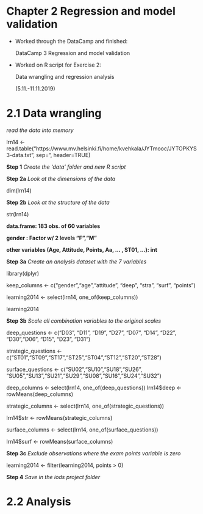 # Chapter 2 Regression and model validation

- Worked through the DataCamp and finished:

  DataCamp 3 Regression and model validation

- Worked on R script for Exercise 2:

  Data wrangling and regression analysis

  (5.11.-11.11.2019)

# 2.1 Data wrangling

*read the data into memory*

lrn14 <- read.table("https://www.mv.helsinki.fi/home/kvehkala/JYTmooc/JYTOPKYS3-data.txt", sep="\t", header=TRUE)

**Step 1**
*Create the ‘data’ folder and new R script*


**Step 2a**
*Look at the dimensions of the data*

dim(lrn14)


**Step 2b**
*Look at the structure of the data*

str(lrn14)

**data.frame: 183 obs. of 60 variables**

**gender  : Factor w/ 2 levels "F","M"**

**other variables (Age, Attitude, Points, Aa, ... , ST01, ...): int**


**Step 3a**
*Create an analysis dataset with the 7 variables*

library(dplyr)

keep_columns <- c("gender","age","attitude", "deep", "stra", "surf", "points")

learning2014 <- select(lrn14, one_of(keep_columns))

learning2014


**Step 3b**
*Scale all combination variables to the original scales*

deep_questions <- c("D03", "D11", "D19", "D27", "D07", "D14", "D22", "D30","D06",  "D15", "D23", "D31")

strategic_questions <- c("ST01","ST09","ST17","ST25","ST04","ST12","ST20","ST28")

surface_questions <- c("SU02","SU10","SU18","SU26", "SU05","SU13","SU21","SU29","SU08","SU16","SU24","SU32")

deep_columns <- select(lrn14, one_of(deep_questions))
lrn14$deep <- rowMeans(deep_columns)

strategic_columns <- select(lrn14, one_of(strategic_questions))

lrn14$str <- rowMeans(strategic_columns)

surface_columns <- select(lrn14, one_of(surface_questions))

lrn14$surf <- rowMeans(surface_columns)


**Step 3c**
*Exclude observations where the exam points variable is zero*

learning2014 <- filter(learning2014, points > 0)

**Step 4**
*Save in the iods project folder*



# 2.2 Analysis



